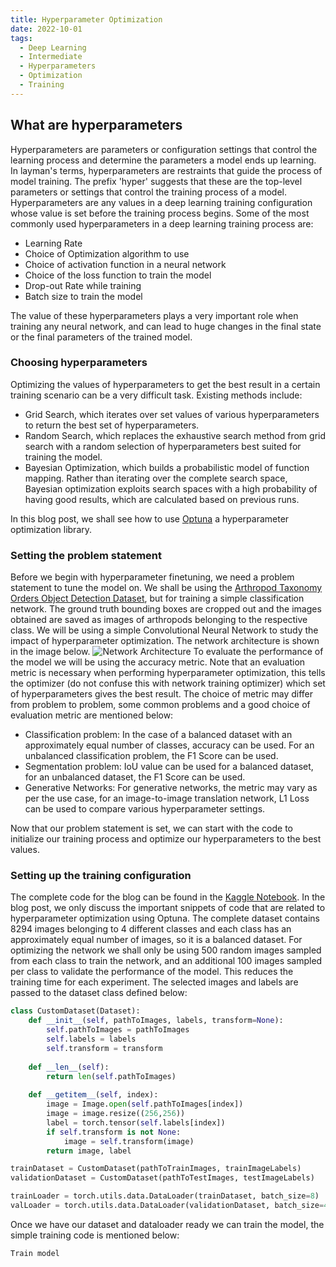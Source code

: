 ```yaml
---
title: Hyperparameter Optimization
date: 2022-10-01
tags:
  - Deep Learning
  - Intermediate
  - Hyperparameters
  - Optimization
  - Training
---
```


## What are hyperparameters
Hyperparameters are parameters or configuration settings that control the learning process and determine the parameters a model ends up learning. In layman's terms, hyperparameters are restraints that guide the process of model training. The prefix 'hyper' suggests that these are the top-level parameters or settings that control the training process of a model. Hyperparameters are any values in a deep learning training configuration whose value is set before the training process begins. Some of the most commonly used hyperparameters in a deep learning training process are:
- Learning Rate
- Choice of Optimization algorithm to use
- Choice of activation function in a neural network
- Choice of the loss function to train the model
- Drop-out Rate while training
- Batch size to train the model

The value of these hyperparameters plays a very important role when training any neural network, and can lead to huge changes in the final state or the final parameters of the trained model.

### Choosing hyperparameters
Optimizing the values of hyperparameters to get the best result in a certain training scenario can be a very difficult task. Existing methods include:
- Grid Search, which iterates over set values of various hyperparameters to return the best set of hyperparameters.
- Random Search, which replaces the exhaustive search method from grid search with a random selection of hyperparameters best suited for training the model.
- Bayesian Optimization, which builds a probabilistic model of function mapping. Rather than iterating over the complete search space, Bayesian optimization exploits search spaces with a high probability of having good results, which are calculated based on previous runs.

In this blog post, we shall see how to use [Optuna](https://optuna.readthedocs.io/en/stable/index.html) a hyperparameter optimization library. 

### Setting the problem statement
Before we begin with hyperparameter finetuning, we need a problem statement to tune the model on.
We shall be using the [Arthropod Taxonomy Orders Object Detection Dataset](https://www.kaggle.com/datasets/mistag/arthropod-taxonomy-orders-object-detection-dataset), but for training a simple classification network. The ground truth bounding boxes are cropped out and the images obtained are saved as images of arthropods belonging to the respective class. We will be using a simple Convolutional Neural Network to study the impact of hyperparameter optimization. The network architecture is shown in the image below.
![Network Architecture](./networkArchitecture.png)
To evaluate the performance of the model we will be using the accuracy metric. Note that an evaluation metric is necessary when performing hyperparameter optimization, this tells the optimizer (do not confuse this with network training optimizer) which set of hyperparameters gives the best result. The choice of metric may differ from problem to problem, some common problems and a good choice of evaluation metric are mentioned below:
- Classification problem: In the case of a balanced dataset with an approximately equal number of classes, accuracy can be used. For an unbalanced classification problem, the F1 Score can be used.
- Segmentation problem: IoU value can be used for a balanced dataset, for an unbalanced dataset, the F1 Score can be used.
- Generative Networks: For generative networks, the metric may vary as per the use case, for an image-to-image translation network, L1 Loss can be used to compare various hyperparameter settings.

Now that our problem statement is set, we can start with the code to initialize our training process and optimize our hyperparameters to the best values.

### Setting up the training configuration
The complete code for the blog can be found in the [Kaggle Notebook](https://www.kaggle.com/code/sheikhazhanmohammed/pytorch-tutorial-the-classification). In the blog post, we only discuss the important snippets of code that are related to hyperparameter optimization using Optuna.
The complete dataset contains 8294 images belonging to 4 different classes and each class has an approximately equal number of images, so it is a balanced dataset. For optimizing the network we shall only be using 500 random images sampled from each class to train the network, and an additional 100 images sampled per class to validate the performance of the model. This reduces the training time for each experiment. The selected images and labels are passed to the dataset class defined below:
```python
class CustomDataset(Dataset):
    def __init__(self, pathToImages, labels, transform=None):
        self.pathToImages = pathToImages
        self.labels = labels
        self.transform = transform
        
    def __len__(self):
        return len(self.pathToImages)
    
    def __getitem__(self, index):
        image = Image.open(self.pathToImages[index])
        image = image.resize((256,256))
        label = torch.tensor(self.labels[index])
        if self.transform is not None:
            image = self.transform(image)
        return image, label

trainDataset = CustomDataset(pathToTrainImages, trainImageLabels)
validationDataset = CustomDataset(pathToTestImages, testImageLabels)

trainLoader = torch.utils.data.DataLoader(trainDataset, batch_size=8)
valLoader = torch.utils.data.DataLoader(validationDataset, batch_size=4)
```
Once we have our dataset and dataloader ready we can train the model, the simple training code is mentioned below:
```python
Train model
```